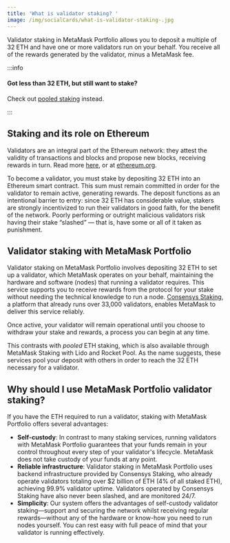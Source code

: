 ```yaml
---
title: 'What is validator staking? '
image: /img/socialCards/what-is-validator-staking-.jpg
---
```



<CustomLayout />

Validator staking in MetaMask Portfolio allows you to deposit a multiple of 32 ETH and have one or more validators run on your behalf. You receive all of the rewards generated by the validator, minus a MetaMask fee.

:::info

#### Got less than 32 ETH, but still want to stake?

Check out [pooled staking](https://support.metamask.io/hc/sections/21019309264283) instead.

:::

## Staking and its role on Ethereum

Validators are an integral part of the Ethereum network: they attest the validity of transactions and blocks and propose new blocks, receiving rewards in turn. Read more [here](https://support.metamask.io/hc/articles/11834624323099), or at [ethereum.org](https://ethereum.org/en/staking/).

To become a validator, you must stake by depositing 32 ETH into an Ethereum smart contract. This sum must remain committed in order for the validator to remain active, generating rewards. The deposit functions as an intentional barrier to entry: since 32 ETH has considerable value, stakers are strongly incentivized to run their validators in good faith, for the benefit of the network. Poorly performing or outright malicious validators risk having their stake “slashed” — that is, have some or all of it taken as punishment.

## Validator staking with MetaMask Portfolio

Validator staking on MetaMask Portfolio involves depositing 32 ETH to set up a validator, which MetaMask operates on your behalf, maintaining the hardware and software (nodes) that running a validator requires. This service supports you to receive rewards from the protocol for your stake without needing the technical knowledge to run a node. [Consensys Staking](https://consensys.io/staking), a platform that already runs over 33,000 validators, enables MetaMask to deliver this service reliably.

Once active, your validator will remain operational until you choose to withdraw your stake and rewards, a process you can begin at any time.

This contrasts with _pooled_ ETH staking, which is also available through MetaMask Staking with Lido and Rocket Pool. As the name suggests, these services pool your deposit with others in order to reach the 32 ETH necessary for a validator.

## Why should I use MetaMask Portfolio validator staking?

If you have the ETH required to run a validator, staking with MetaMask Portfolio offers several advantages:

- **Self-custody**: In contrast to many staking services, running validators with MetaMask Portfolio guarantees that your funds remain in your control throughout every step of your validator's lifecycle. MetaMask does not take custody of your funds at any point.
- **Reliable infrastructure**: Validator staking in MetaMask Portfolio uses backend infrastructure provided by Consensys Staking, who already operate validators totaling over $2 billion of ETH (4% of all staked ETH), achieving 99.9% validator uptime. Validators operated by Consensys Staking have also never been slashed, and are monitored 24/7.
- **Simplicity**: Our system offers the advantages of self-custody validator staking—support and securing the network whilst receiving regular rewards—without any of the hardware or know-how you need to run nodes yourself. You can rest easy with full peace of mind that your validator is running effectively.
